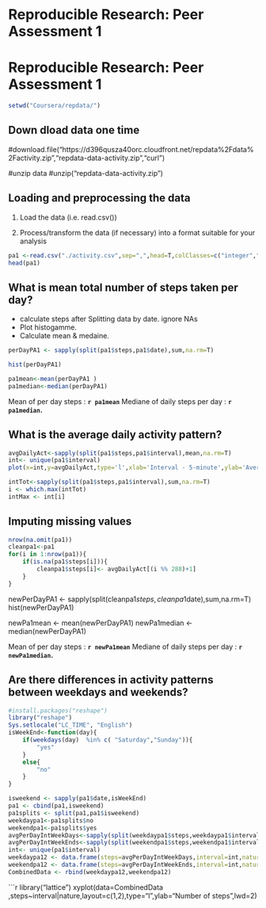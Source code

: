 # Reproducible Research: Peer Assessment 1

Reproducible Research: Peer Assessment 1
========================================================
```r
setwd("Coursera/repdata/")
```
## Down dload data one time

#download.file("https://d396qusza40orc.cloudfront.net/repdata%2Fdata%2Factivity.zip","repdata-data-activity.zip","curl")

#unzip data
#unzip("repdata-data-activity.zip")

## Loading and preprocessing the data
1. Load the data (i.e. read.csv())

2. Process/transform the data (if necessary) into a format suitable for your analysis
```r
pa1 <-read.csv("./activity.csv",sep=",",head=T,colClasses=c("integer","Date","integer"))
head(pa1)
```

## What is mean total number of steps taken per day?

* calculate steps after Splitting data by date. ignore NAs
* Plot histogamme.
* Calculate mean & medaine.

```r
perDayPA1 <- sapply(split(pa1$steps,pa1$date),sum,na.rm=T)

hist(perDayPA1)

pa1mean<-mean(perDayPA1 )
pa1median<-median(perDayPA1)
```
Mean of per day steps : **`r pa1mean`** 
Mediane of daily steps per day : **`r pa1median`.** 

## What is the average daily activity pattern?
```r
avgDailyAct<-sapply(split(pa1$steps,pa1$interval),mean,na.rm=T)
int<- unique(pa1$interval)
plot(x=int,y=avgDailyAct,type='l',xlab='Interval - 5-minute',ylab='Average steps')

intTot<-sapply(split(pa1$steps,pa1$interval),sum,na.rm=T)
i <- which.max(intTot)
intMax <- int[i]

```
## Imputing missing values

```r
nrow(na.omit(pa1))
cleanpa1<-pa1
for(i in 1:nrow(pa1)){
    if(is.na(pa1$steps[i])){
        cleanpa1$steps[i]<- avgDailyAct[(i %% 288)+1]
    }
}
```
newPerDayPA1 <- sapply(split(cleanpa1$steps,cleanpa1$date),sum,na.rm=T)
hist(newPerDayPA1)

newPa1mean <- mean(newPerDayPA1)
newPa1median <- median(newPerDayPA1)

Mean of per day steps : **`r newPa1mean`** 
Mediane of daily steps per day : **`r newPa1median`.** 

## Are there differences in activity patterns between weekdays and weekends?

```r
#install.packages("reshape")
library("reshape")
Sys.setlocale("LC_TIME", "English")
isWeekEnd<-function(day){
    if(weekdays(day)  %in% c( "Saturday","Sunday")){
        "yes"
    }
    else{
        "no"
    }      
}
```


```r
isweekend <- sapply(pa1$date,isWeekEnd)
pa1 <- cbind(pa1,isweekend)
pa1splits <- split(pa1,pa1$isweekend)
weekdaypa1<-pa1splits$no
weekendpa1<-pa1splits$yes
avgPerDayIntWeekDays<-sapply(split(weekdaypa1$steps,weekdaypa1$interval),sum,na.rm=T)
avgPerDayIntWeekEnds<-sapply(split(weekendpa1$steps,weekendpa1$interval),sum,na.rm=T)
int<- unique(pa1$interval)
weekdaypa12 <- data.frame(steps=avgPerDayIntWeekDays,interval=int,nature="no")
weekendpa12 <- data.frame(steps=avgPerDayIntWeekEnds,interval=int,nature="yes")
CombinedData <- rbind(weekdaypa12,weekendpa12)
```

    
```r
library("lattice")
xyplot(data=CombinedData ,steps~interval|nature,layout=c(1,2),type="l",ylab="Number of steps",lwd=2)
